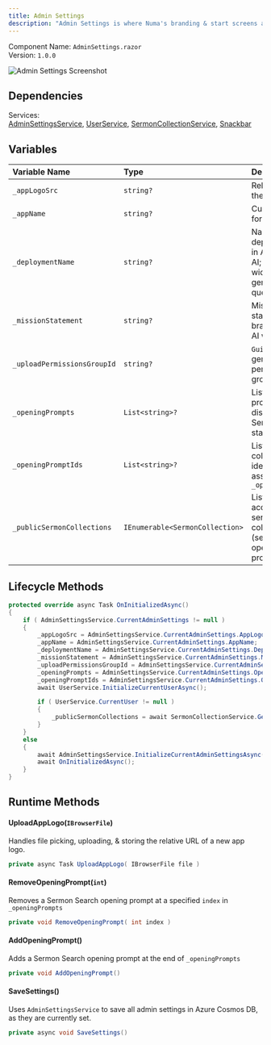 ```yaml
---
title: Admin Settings
description: "Admin Settings is where Numa's branding & start screens are configured."
---
```


Component Name: `AdminSettings.razor`    
Version: `1.0.0`

<img
  src="adminsettings-demo.png"
  alt="Admin Settings Screenshot"
/>

## Dependencies
Services: <br />[AdminSettingsService](../services/adminsettingsservice), [UserService](../services/userservice), [SermonCollectionService](../services/sermoncollectionservice), [Snackbar](https://mudblazor.com/api/snackbarservice#pages)

## Variables
| Variable Name | Type   | Description |  
| :-------------- | :------ | :----------- |
|`_appLogoSrc`|`string?`|Relative URL of the app's logo|
|`_appName`|`string?`|Custom name for the app| 
|`_deploymentName`|`string?`|Name of deployed model in Azure Open AI; used app-wide for generative AI queries| 
|`_missionStatement`|`string?`|Mission statement branding for the AI workspace| 
|`_uploadPermissionsGroupId`|`string?`|`Guid` of the general upload permissions group| 
|`_openingPrompts`|`List<string>?`|List of opening prompts displayed on Sermon Search start screen| 
|`_openingPromptIds`|`List<string>?`|List of sermon collection identifiers associated with `_openingPrompts`| 
|`_publicSermonCollections`|`IEnumerable<SermonCollection>`|List of publicly accessible sermon collections (selectable for opening prompts)|   

## Lifecycle Methods
```csharp
protected override async Task OnInitializedAsync()
{
    if ( AdminSettingsService.CurrentAdminSettings != null )
    {
        _appLogoSrc = AdminSettingsService.CurrentAdminSettings.AppLogoSrc;
        _appName = AdminSettingsService.CurrentAdminSettings.AppName;
        _deploymentName = AdminSettingsService.CurrentAdminSettings.DeploymentName;
        _missionStatement = AdminSettingsService.CurrentAdminSettings.MissionStatement;
        _uploadPermissionsGroupId = AdminSettingsService.CurrentAdminSettings.UploadPermissionsGroupId;
        _openingPrompts = AdminSettingsService.CurrentAdminSettings.OpeningPrompts;
        _openingPromptIds = AdminSettingsService.CurrentAdminSettings.OpeningPromptIds;
        await UserService.InitializeCurrentUserAsync();

        if ( UserService.CurrentUser != null )
        {
            _publicSermonCollections = await SermonCollectionService.GetAllPublicSermonCollectionsAsync();
        }
    }
    else
    {
        await AdminSettingsService.InitializeCurrentAdminSettingsAsync();
        await OnInitializedAsync();
    }
}
```

## Runtime Methods
#### UploadAppLogo(`IBrowserFile`)
Handles file picking, uploading, & storing the relative URL of a new app logo.
```csharp
private async Task UploadAppLogo( IBrowserFile file )
```

#### RemoveOpeningPrompt(`int`)
Removes a Sermon Search opening prompt at a specified `index` in `_openingPrompts`
```csharp
private void RemoveOpeningPrompt( int index )
```

#### AddOpeningPrompt()
Adds a Sermon Search opening prompt at the end of `_openingPrompts`
```csharp
private void AddOpeningPrompt()
```

#### SaveSettings()
Uses `AdminSettingsService` to save all admin settings in Azure Cosmos DB, as they are currently set.
```csharp
private async void SaveSettings()
```